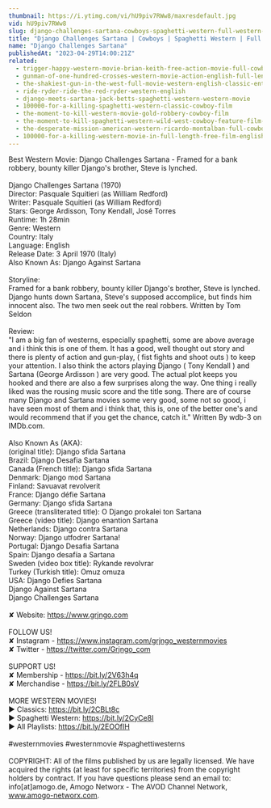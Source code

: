 ```yaml
---
thumbnail: https://i.ytimg.com/vi/hU9piv7RWw8/maxresdefault.jpg
vid: hU9piv7RWw8
slug: django-challenges-sartana-cowboys-spaghetti-western-full-western-film
title: "Django Challenges Sartana | Cowboys | Spaghetti Western | Full Western Film"
name: "Django Challenges Sartana"
publishedAt: "2023-04-29T14:00:21Z"
related:
  - trigger-happy-western-movie-brian-keith-free-action-movie-full-cowboy-films-full-movies
  - gunman-of-one-hundred-crosses-western-movie-action-english-full-length
  - the-shakiest-gun-in-the-west-full-movie-western-english-classic-entire-film-full-free-movies
  - ride-ryder-ride-the-red-ryder-western-english
  - django-meets-sartana-jack-betts-spaghetti-western-western-movie
  - 100000-for-a-killing-spaghetti-western-classic-cowboy-film
  - the-moment-to-kill-western-movie-gold-robbery-cowboy-film
  - the-moment-to-kill-spaghetti-western-wild-west-cowboy-feature-film-full-length
  - the-desperate-mission-american-western-ricardo-montalban-full-cowboy-movie
  - 100000-for-a-killing-western-movie-in-full-length-free-film-english-full-movies-youtube
---
```


Best Western Movie: Django Challenges Sartana - Framed for a bank robbery, bounty killer Django's brother, Steve is lynched. <br />
<br />
Django Challenges Sartana (1970)<br />
Director: Pasquale Squitieri (as William Redford)<br />
Writer: Pasquale Squitieri (as William Redford)<br />
Stars: George Ardisson, Tony Kendall, José Torres<br />
Runtime: 1h 28min<br />
Genre: Western<br />
Country: Italy<br />
Language: English<br />
Release Date: 3 April 1970 (Italy)<br />
Also Known As: Django Against Sartana<br />
<br />
Storyline:<br />
Framed for a bank robbery, bounty killer Django's brother, Steve is lynched. Django hunts down Sartana, Steve's supposed accomplice, but finds him innocent also. The two men seek out the real robbers. Written by Tom Seldon<br />
<br />
Review:<br />
"I am a big fan of westerns, especially spaghetti, some are above average and i think this is one of them. It has a good, well thought out story and there is plenty of action and gun-play, ( fist fights and shoot outs ) to keep your attention. I also think the actors playing Django ( Tony Kendall ) and Sartana (George Ardisson ) are very good. The actual plot keeps you hooked and there are also a few surprises along the way. One thing i really liked was the rousing music score and the title song. There are of course many Django and Sartana movies some very good, some not so good, i have seen most of them and i think that, this is, one of the better one's and would recommend that if you get the chance, catch it." Written By wdb-3 on IMDb.com.<br />
<br />
Also Known As (AKA):<br />
(original title): Django sfida Sartana<br />
Brazil: Django Desafia Sartana<br />
Canada (French title): Django sfida Sartana<br />
Denmark: Django mod Sartana<br />
Finland: Savuavat revolverit<br />
France: Django défie Sartana<br />
Germany: Django sfida Sartana<br />
Greece (transliterated title): O Django prokalei ton Sartana<br />
Greece (video title): Django enantion Sartana<br />
Netherlands: Django contra Sartana<br />
Norway: Django utfodrer Sartana!<br />
Portugal: Django Desafia Sartana<br />
Spain: Django desafía a Sartana<br />
Sweden (video box title): Rykande revolvrar<br />
Turkey (Turkish title): Omuz omuza<br />
USA: Django Defies Sartana<br />
 Django Against Sartana<br />
 Django Challenges Sartana<br />
<br />
✘ Website: https://www.grjngo.com<br />
<br />
FOLLOW US!<br />
✘ Instagram - https://www.instagram.com/grjngo_westernmovies<br />
✘ Twitter - https://twitter.com/Grjngo_com<br />
<br />
SUPPORT US!<br />
✘ Membership - https://bit.ly/2V63h4q<br />
✘ Merchandise - https://bit.ly/2FLB0sV<br />
<br />
MORE WESTERN MOVIES! <br />
► Classics: https://bit.ly/2CBLt8c <br />
► Spaghetti Western: https://bit.ly/2CyCe8I <br />
► All Playlists: https://bit.ly/2EOOfIH <br />
<br />
#westernmovies #westernmovie #spaghettiwesterns<br />
<br />
COPYRIGHT: All of the films published by us are legally licensed. We have acquired the rights (at least for specific territories) from the copyright holders by contract. If you have questions please send an email to: info[at]amogo.de, Amogo Networx - The AVOD Channel Network, www.amogo-networx.com.